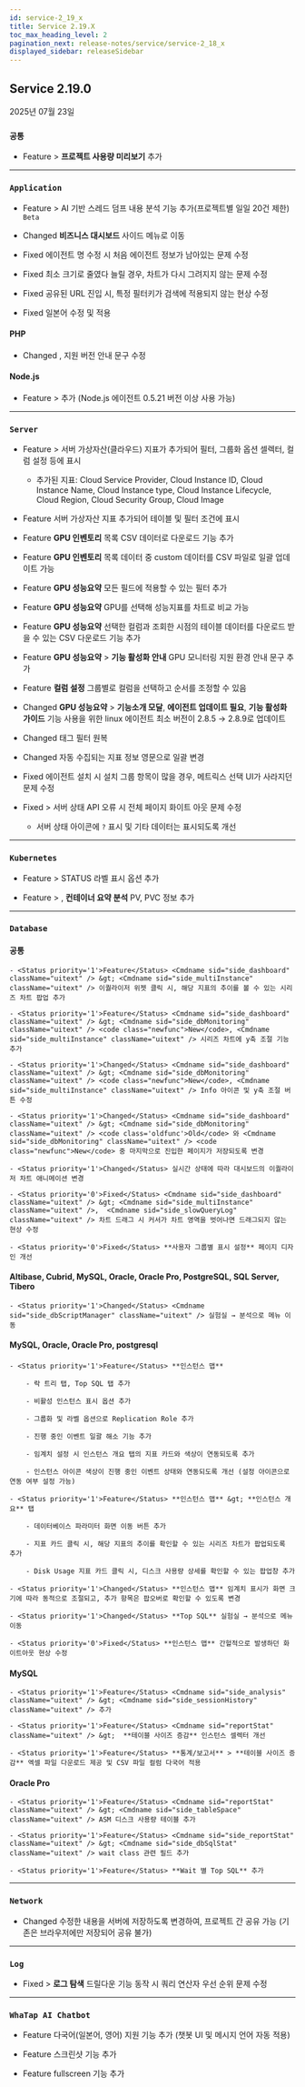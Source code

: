 ```yaml
---
id: service-2_19_x
title: Service 2.19.X
toc_max_heading_level: 2
pagination_next: release-notes/service/service-2_18_x
displayed_sidebar: releaseSidebar
---
```


## Service 2.19.0

2025년 07월 23일

<div class='indentTab'>

### `공통`

- <Status priority='1'>Feature</Status> <Cmdname sid="my_usage" className="uitext" /> &gt; **프로젝트 사용량 미리보기** 추가

---

### `Application`

- <Status priority='1'>Feature</Status> <Cmdname sid="side_agentsConfiguration" className="uitext" /> &gt; <Cmdname sid="side_threadList" className="uitext" /> AI 기반 스레드 덤프 내용 분석 기능 추가(프로젝트별 일일 20건 제한) <code class="Beta">Beta</code> 

- <Status priority='1'>Changed</Status> **비즈니스 대시보드** 사이드 메뉴로 이동

- <Status priority='0'>Fixed</Status> <Cmdname sid="agent_list" className="uitext" /> 에이전트 명 수정 시 처음 에이전트 정보가 남아있는 문제 수정

- <Status priority='0'>Fixed</Status> <Cmdname sid="speed_chart" className="uitext" /> 최소 크기로 줄였다 늘릴 경우, 차트가 다시 그려지지 않는 문제 수정

- <Status priority='0'>Fixed</Status> <Cmdname sid="transaction_map" className="uitext" /> 공유된 URL 진입 시, 특정 필터키가 검색에 적용되지 않는 현상 수정

- <Status priority='0'>Fixed</Status> <Cmdname sid="side_agentSetting" className="uitext" /> 일본어 수정 및 적용

#### PHP

- <Status priority='1'>Changed</Status> <Cmdname sid="add_project" className="uitext" />, <Cmdname sid="TTL07075" className="uitext" /> 지원 버전 안내 문구 수정

#### Node.js 

- <Status priority='1'>Feature</Status> <Cmdname sid="side_agentsConfiguration" className="uitext" /> &gt; <Cmdname sid="side_systemGarbageCollection" className="uitext" /> 추가 (Node.js 에이전트 0.5.21 버전 이상 사용 가능)

---

### `Server`

- <Status priority='1'>Feature</Status> <Cmdname sid="side_dashboard" className="uitext" /> &gt; <Cmdname sid="side_serverInventoryMap" className="uitext" /> 서버 가상자산(클라우드) 지표가 추가되어 필터, 그룹화 옵션 셀렉터, 컬럼 설정 등에 표시

    - 추가된 지표: Cloud Service Provider, Cloud Instance ID, Cloud Instance Name, Cloud Instance type, Cloud Instance Lifecycle, Cloud Region, Cloud Security Group, Cloud Image

- <Status priority='1'>Feature</Status> <Cmdname sid="side_serverInventory" className="uitext" /> 서버 가상자산 지표 추가되어 테이블 및 필터 조건에 표시

- <Status priority='1'>Feature</Status> **GPU 인벤토리** 목록 CSV 데이터로 다운로드 기능 추가

- <Status priority='1'>Feature</Status> **GPU 인벤토리** 목록 데이터 중 custom 데이터를 CSV 파일로 일괄 업데이트 가능

- <Status priority='1'>Feature</Status> **GPU 성능요약** 모든 필드에 적용할 수 있는 필터 추가

- <Status priority='1'>Feature</Status> **GPU 성능요약** GPU를 선택해 성능지표를 차트로 비교 가능

- <Status priority='1'>Feature</Status> **GPU 성능요약** 선택한 컬럼과 조회한 시점의 테이블 데이터를 다운로드 받을 수 있는 CSV 다운로드 기능 추가

- <Status priority='1'>Feature</Status> **GPU 성능요약** &gt; **기능 활성화 안내** GPU 모니터링 지원 환경 안내 문구 추가

- <Status priority='1'>Feature</Status> **컬럼 설정** 그룹별로 컬럼을 선택하고 순서를 조정할 수 있음

- <Status priority='1'>Changed</Status>  **GPU 성능요약** &gt; **기능소개 모달**, **에이전트 업데이트 필요**, **기능 활성화 가이드** 기능 사용을 위한 linux 에이전트 최소 버전이 2.8.5 → 2.8.9로 업데이트

- <Status priority='1'>Changed</Status> <Cmdname sid="side_serverList" className="uitext" /> 태그 필터 원복

- <Status priority='1'>Changed</Status> <Cmdname sid="side_serverInventory" className="uitext" /> 자동 수집되는 지표 정보 영문으로 일괄 변경

- <Status priority='0'>Fixed</Status> 에이전트 설치 시 설치 그룹 항목이 많을 경우, 메트릭스 선택 UI가 사라지던 문제 수정

- <Status priority='0'>Fixed</Status> <Cmdname sid="side_serverList" className="uitext" /> &gt; <Cmdname sid="side_serverDetail" className="uitext" /> 서버 상태 API 오류 시 전체 페이지 화이트 아웃 문제 수정

    - 서버 상태 아이콘에 `?` 표시 및 기타 데이터는 표시되도록 개선

---

### `Kubernetes`

- <Status priority='1'>Feature</Status> <Cmdname sid="side_dashboard" className="uitext" /> &gt; <Cmdname sid="container_map" className="uitext" /> STATUS 라벨 표시 옵션 추가

- <Status priority='1'>Feature</Status> <Cmdname sid="side_workload" className="uitext" /> &gt; <Cmdname sid="podList" className="uitext" />, **컨테이너 요약 분석** PV, PVC 정보 추가

---

### `Database`

#### 공통

    - <Status priority='1'>Feature</Status> <Cmdname sid="side_dashboard" className="uitext" /> &gt; <Cmdname sid="side_multiInstance" className="uitext" /> 이퀄라이저 위젯 클릭 시, 해당 지표의 추이를 볼 수 있는 시리즈 차트 팝업 추가

    - <Status priority='1'>Feature</Status> <Cmdname sid="side_dashboard" className="uitext" /> &gt; <Cmdname sid="side_dbMonitoring" className="uitext" /> <code class="newfunc">New</code>, <Cmdname sid="side_multiInstance" className="uitext" /> 시리즈 차트에 y축 조절 기능 추가

    - <Status priority='1'>Changed</Status> <Cmdname sid="side_dashboard" className="uitext" /> &gt; <Cmdname sid="side_dbMonitoring" className="uitext" /> <code class="newfunc">New</code>, <Cmdname sid="side_multiInstance" className="uitext" /> Info 아이콘 및 y축 조절 버튼 수정

    - <Status priority='1'>Changed</Status> <Cmdname sid="side_dashboard" className="uitext" /> &gt; <Cmdname sid="side_dbMonitoring" className="uitext" /> <code class='oldfunc'>Old</code> 와 <Cmdname sid="side_dbMonitoring" className="uitext" /> <code class="newfunc">New</code> 중 마지막으로 진입한 페이지가 저장되도록 변경

    - <Status priority='1'>Changed</Status> 실시간 상태에 따라 대시보드의 이퀄라이저 차트 애니메이션 변경

    - <Status priority='0'>Fixed</Status> <Cmdname sid="side_dashboard" className="uitext" /> &gt; <Cmdname sid="side_multiInstance" className="uitext" />,  <Cmdname sid="side_slowQueryLog" className="uitext" /> 차트 드래그 시 커서가 차트 영역을 벗어나면 드래그되지 않는 현상 수정

    - <Status priority='0'>Fixed</Status> **사용자 그룹별 표시 설정** 페이지 디자인 개선 

#### Altibase, Cubrid, MySQL, Oracle, Oracle Pro, PostgreSQL, SQL Server, Tibero

    - <Status priority='1'>Changed</Status> <Cmdname sid="side_dbScriptManager" className="uitext" /> 실험실 → 분석으로 메뉴 이동 


#### MySQL, Oracle, Oracle Pro, postgresql

    - <Status priority='1'>Feature</Status> **인스턴스 맵** 
    
        - 락 트리 탭, Top SQL 탭 추가
        
        - 비활성 인스턴스 표시 옵션 추가
        
        - 그룹화 및 라벨 옵션으로 Replication Role 추가
        
        - 진행 중인 이벤트 일괄 해소 기능 추가
        
        - 임계치 설정 시 인스턴스 개요 탭의 지표 카드와 색상이 연동되도록 추가
        
        - 인스턴스 아이콘 색상이 진행 중인 이벤트 상태와 연동되도록 개선 (설정 아이콘으로 연동 여부 설정 가능)

    - <Status priority='1'>Feature</Status> **인스턴스 맵** &gt; **인스턴스 개요** 탭
    
        - 데이터베이스 파라미터 화면 이동 버튼 추가
        
        - 지표 카드 클릭 시, 해당 지표의 추이를 확인할 수 있는 시리즈 차트가 팝업되도록 추가
        
        - Disk Usage 지표 카드 클릭 시, 디스크 사용량 상세를 확인할 수 있는 팝업창 추가

    - <Status priority='1'>Changed</Status> **인스턴스 맵** 임계치 표시가 화면 크기에 따라 동적으로 조절되고, 추가 항목은 팝오버로 확인할 수 있도록 변경

    - <Status priority='1'>Changed</Status> **Top SQL** 실험실 → 분석으로 메뉴 이동

    - <Status priority='0'>Fixed</Status> **인스턴스 맵** 간헐적으로 발생하던 화이트아웃 현상 수정


#### MySQL

    - <Status priority='1'>Feature</Status> <Cmdname sid="side_analysis" className="uitext" /> &gt; <Cmdname sid="side_sessionHistory" className="uitext" /> 추가

    - <Status priority='1'>Feature</Status> <Cmdname sid="reportStat" className="uitext" /> &gt;  **테이블 사이즈 증감** 인스턴스 셀렉터 개선

    - <Status priority='1'>Feature</Status> **통계/보고서** > **테이블 사이즈 증감** 엑셀 파일 다운로드 제공 및 CSV 파일 컬럼 다국어 적용

#### Oracle Pro

    - <Status priority='1'>Feature</Status> <Cmdname sid="reportStat" className="uitext" /> &gt; <Cmdname sid="side_tableSpace" className="uitext" /> ASM 디스크 사용량 테이블 추가

    - <Status priority='1'>Feature</Status> <Cmdname sid="side_reportStat" className="uitext" /> &gt; <Cmdname sid="side_dbSqlStat" className="uitext" /> wait class 관련 필드 추가

    - <Status priority='1'>Feature</Status> **Wait 별 Top SQL** 추가

---

### `Network`

- <Status priority='1'>Changed</Status> <Cmdname sid="MNU06848" className="uitext" /> 수정한 내용을 서버에 저장하도록 변경하여, 프로젝트 간 공유 가능 (기존은 브라우저에만 저장되어 공유 불가)

---

### `Log`

- <Status priority='0'>Fixed</Status> <Cmdname sid="side_log" className="uitext" /> &gt; **로그 탐색** 드릴다운 기능 동작 시 쿼리 연산자 우선 순위 문제 수정

---

### `WhaTap AI Chatbot`

- <Status priority='1'>Feature</Status> 다국어(일본어, 영어) 지원 기능 추가 (챗봇 UI 및 메시지 언어 자동 적용)

- <Status priority='1'>Feature</Status> 스크린샷 기능 추가

- <Status priority='1'>Feature</Status> fullscreen 기능 추가

</div> 